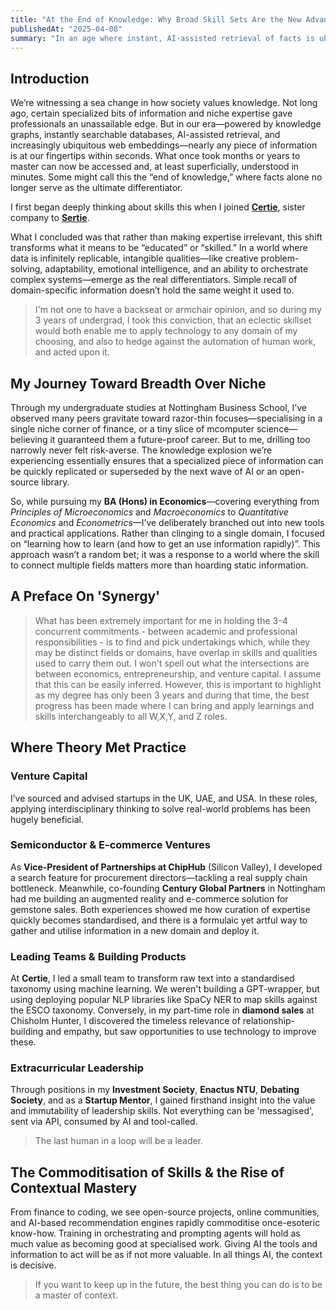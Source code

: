 ```yaml
---
title: "At the End of Knowledge: Why Broad Skill Sets Are the New Advantage"
publishedAt: "2025-04-08"
summary: "In an age where instant, AI-assisted retrieval of facts is ubiquitous, cultivating a diverse and flexible skill set becomes a strategic necessity."
---
```


## Introduction

We’re witnessing a sea change in how society values knowledge. Not long ago, certain specialized bits of information and niche expertise gave professionals an unassailable edge. But in our era—powered by knowledge graphs, instantly searchable databases, AI-assisted retrieval, and increasingly ubiquitous web embeddings—nearly any piece of information is at our fingertips within seconds. What once took months or years to master can now be accessed and, at least superficially, understood in minutes. Some might call this the “end of knowledge,” where facts alone no longer serve as the ultimate differentiator.

I first began deeply thinking about skills this when I joined **[Certie](https://certie.io/)**, sister company to **[Sertie](https://sertie.io/)**. 

What I concluded was that rather than making expertise irrelevant, this shift transforms what it means to be “educated” or “skilled.” In a world where data is infinitely replicable, intangible qualities—like creative problem-solving, adaptability, emotional intelligence, and an ability to orchestrate complex systems—emerge as the real differentiators. Simple recall of domain-specific information doesn’t hold the same weight it used to.

>I'm not one to have a backseat or armchair opinion, and so during my 3 years of undergrad, I took this conviction, that an eclectic skillset would both enable me to apply technology to any domain of my choosing, and also to hedge against the automation of human work, and acted upon it. 

## My Journey Toward Breadth Over Niche

Through my undergraduate studies at Nottingham Business School, I’ve observed many peers gravitate toward razor-thin focuses—specialising in a single niche corner of finance, or a tiny slice of mcomputer science—believing it guaranteed them a future-proof career. But to me, drilling too narrowly never felt risk-averse. The knowledge explosion we’re experiencing essentially ensures that a specialized piece of information can be quickly replicated or superseded by the next wave of AI or an open-source library.

So, while pursuing my **BA (Hons) in Economics**—covering everything from *Principles of Microeconomics* and *Macroeconomics* to *Quantitative Economics* and *Econometrics*—I’ve deliberately branched out into new tools and practical applications. Rather than clinging to a single domain, I focused on “learning how to learn (and how to get an use information rapidly)”. This approach wasn’t a random bet; it was a response to a world where the skill to connect multiple fields matters more than hoarding static information.

## A Preface On 'Synergy'

>What has been extremely important for me in holding the 3-4 concurrent commitments - between academic and professional responsibilities - is to find and pick undertakings which, while they may be distinct fields or domains, have overlap in skills and qualities used to carry them out. I won't spell out what the intersections are between economics, entrepreneurship, and venture capital. I assume that this can be easily inferred. However, this is important to highlight as my degree has only been 3 years and during that time, the best progress has been made where I can bring and apply learnings and skills interchangeably to all W,X,Y, and Z roles.  


## Where Theory Met Practice

### Venture Capital

I’ve sourced and advised startups in the UK, UAE, and USA. In these roles, applying interdisciplinary thinking to solve real-world problems has been hugely beneficial. 

### Semiconductor & E-commerce Ventures

As **Vice-President of Partnerships at ChipHub** (Silicon Valley), I developed a search feature for procurement directors—tackling a real supply chain bottleneck. Meanwhile, co-founding **Century Global Partners** in Nottingham had me building an augmented reality and e-commerce solution for gemstone sales. Both experiences showed me how curation of expertise quickly becomes standardised, and there is a formulaic yet artful way to gather and utilise information in a new domain and deploy it.

### Leading Teams & Building Products

At **Certie**, I led a small team to transform raw text into a standardised taxonomy using machine learning. We weren't building a GPT-wrapper, but using deploying popular NLP libraries like SpaCy NER to map skills against the ESCO taxonomy. Conversely, in my part-time role in **diamond sales** at Chisholm Hunter, I discovered the timeless relevance of relationship-building and empathy, but saw opportunities to use technology to improve these.

### Extracurricular Leadership

Through positions in my **Investment Society**, **Enactus NTU**, **Debating Society**, and as a **Startup Mentor**, I gained firsthand insight into the value and immutability of leadership skills. Not everything can be 'messagised', sent via API, consumed by AI and tool-called.

>The last human in a loop will be a leader.

## The Commoditisation of Skills & the Rise of Contextual Mastery

From finance to coding, we see open-source projects, online communities, and AI-based recommendation engines rapidly commoditise once-esoteric know-how. Training in orchestrating and prompting agents will hold as much value as becoming good at specialised work. Giving AI the tools and information to act will be as if not more valuable. In all things AI, the context is decisive. 

>If you want to keep up in the future, the best thing you can do is to be a master of context.
